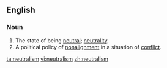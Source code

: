 ==English==

===Noun===
{{en-noun|-}}

# The state of being [[neutral]]; [[neutrality]].
# A political policy of [[nonalignment]] in a situation of [[conflict]].

[[ta:neutralism]]
[[vi:neutralism]]
[[zh:neutralism]]